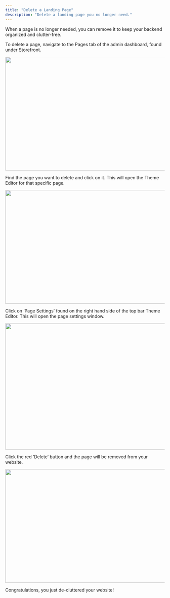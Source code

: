```yaml
---
title: "Delete a Landing Page"
description: "Delete a landing page you no longer need."
---
```


When a page is no longer needed, you can remove it to keep your backend organized and clutter-free.

To delete a page, navigate to the Pages tab of the admin dashboard, found under Storefront.

<img height="359" width="624" src="https://lh7-rt.googleusercontent.com/docsz/AD_4nXd8ijBrIUNPcDGN6vDiQY4FFuLBazMRGm2Rc-qKjmZVfF9r9kt0pitdjE5f_WjqFpzG5I4XPo5m-8DRfbUvc0I2s1gfBGE4n9WcqBEIXsCYr5GIxh3oOmCB9wdGVXVuW40moeLM?key=wFDXEcsw7QqwrKfLfsp4Zxsi" />

Find the page you want to delete and click on it. This will open the Theme Editor for that specific page.

<img height="359" width="624" src="https://lh7-rt.googleusercontent.com/docsz/AD_4nXda6b7WQ0TyAfVqbvBRQ8yT51cWYrZaDVfh6pf6q8VKnF8Id_s7Xsl7_Q-r3Vvj5MkbeVcCwzOW7-fjv4Nu3oqirVSQE7MBcItaTYlio-ZSUzkMBIjz4rgUWM0wWGfvbNKA2EPJfw?key=wFDXEcsw7QqwrKfLfsp4Zxsi" />

Click on ‘Page Settings’ found on the right hand side of the top bar Theme Editor. This will open the page settings window.

<img height="399" width="624" src="https://lh7-rt.googleusercontent.com/docsz/AD_4nXfqUmar5ARCm7c4yBJfbV8e2jbCLD4PCI8CEYYPoJupOf0GxqvOitKgSad6_rgWkMbSk7e_Q-m8qU1fM1r_UCF8ze8pbTbTifiq91T9CCdtPdDSaztW7iWBPrc8HpYB_Vtfyzo6IA?key=wFDXEcsw7QqwrKfLfsp4Zxsi" />

Click the red ‘Delete’ button and the page will be removed from your website.

<img height="359" width="624" src="https://lh7-rt.googleusercontent.com/docsz/AD_4nXe8dmrRdSis3p6fz-renI4NtsJK2zGN78ifG5DUOKrdTGEufJ6Byn3ButZWlMOzHGVZ1ZFETbYVApxef4D-gjnHtqNf9sjEETn7VBsRKasOIED0vqYXCGQLRMZZI7l5hksJFykh6Q?key=wFDXEcsw7QqwrKfLfsp4Zxsi" />

Congratulations, you just de-cluttered your website!